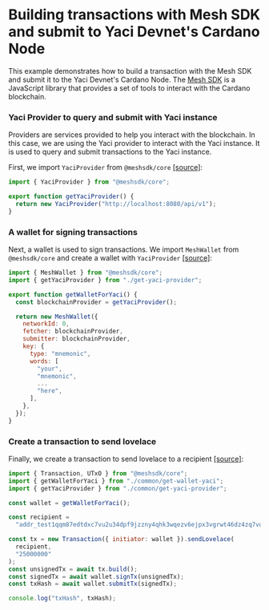 # Building transactions with Mesh SDK and submit to Yaci Devnet's Cardano Node

This example demonstrates how to build a transaction with the Mesh SDK and submit it to the Yaci Devnet's Cardano Node. The [Mesh SDK](https://meshjs.dev/) is a JavaScript library that provides a set of tools to interact with the Cardano blockchain.

### Yaci Provider to query and submit with Yaci instance

Providers are services provided to help you interact with the blockchain. In this case, we are using the Yaci provider to interact with the Yaci instance. It is used to query and submit transactions to the Yaci instance.

First, we import `YaciProvider` from `@meshsdk/core` [[source]](https://github.com/MeshJS/examples/blob/main/mesh/common/get-yaci-provider.ts):

```js
import { YaciProvider } from "@meshsdk/core";

export function getYaciProvider() {
  return new YaciProvider("http://localhost:8080/api/v1");
}
```

### A wallet for signing transactions

Next, a wallet is used to sign transactions. We import `MeshWallet` from `@meshsdk/core` and create a wallet with `YaciProvider` [[source]](https://github.com/MeshJS/examples/blob/main/mesh/common/get-wallet-yaci.ts):

```js
import { MeshWallet } from "@meshsdk/core";
import { getYaciProvider } from "./get-yaci-provider";

export function getWalletForYaci() {
  const blockchainProvider = getYaciProvider();

  return new MeshWallet({
    networkId: 0,
    fetcher: blockchainProvider,
    submitter: blockchainProvider,
    key: {
      type: "mnemonic",
      words: [
        "your",
        "mnemonic",
        ...
        "here",
      ],
    },
  });
}
```

### Create a transaction to send lovelace

Finally, we create a transaction to send lovelace to a recipient [[source]](https://github.com/MeshJS/examples/blob/main/mesh/yaci-send-lovelace.ts):

```js
import { Transaction, UTxO } from "@meshsdk/core";
import { getWalletForYaci } from "./common/get-wallet-yaci";
import { getYaciProvider } from "./common/get-yaci-provider";

const wallet = getWalletForYaci();

const recipient =
  "addr_test1qqm87edtdxc7vu2u34dpf9jzzny4qhk3wqezv6ejpx3vgrwt46dz4zq7vqll88fkaxrm4nac0m5cq50jytzlu0hax5xqwlraql";

const tx = new Transaction({ initiator: wallet }).sendLovelace(
  recipient,
  "25000000"
);
const unsignedTx = await tx.build();
const signedTx = await wallet.signTx(unsignedTx);
const txHash = await wallet.submitTx(signedTx);

console.log("txHash", txHash);
```
